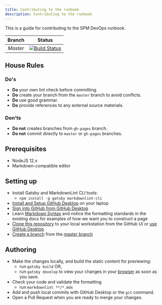 ```yaml
---
title: Contributing to the runbook
description: Contributing to the runbook
---
```


This is a guide for contributing to the SPM DevOps runbook.

| Branch | Status |
|:-:|:-:|
| _Master_ | [![Build Status](https://travis-ci.com/IBM/spm-kubernetes.svg?branch=master)](https://travis-ci.com/IBM/spm-kubernetes) |

## House Rules

### Do's

* **Do** your own lint check before committing.
* **Do** create your branch from the `master` branch to avoid conflicts.
* **Do** use good grammar.
* **Do** provide references to any external source materials.

### Don'ts

* **Do not** creates branches from `gh-pages` branch.
* **Do not** commit directly to `master` or `gh-pages` branches.

## Prerequisites

* NodeJS 12.x
* Markdown-compatible editor

## Setting up

* Install Gatsby and MarkdownLint CLI tools:
  * `npm install -g gatsby markdownlint-cli`
* [Install and Setup GitHub Desktop](https://services.github.com/on-demand/github-desktop/install-github-desktop) on your laptop
* [Sign into GitHub from GitHub Desktop](https://help.github.com/desktop/guides/getting-started-with-github-desktop/authenticating-to-github/)
* Learn [Markdown Syntax](https://guides.github.com/features/mastering-markdown/) and notice the formatting standards in the existing docs for examples of how we want you to construct a page
* [Clone this repository](https://github.com/IBM/spm-kubernetes) to your local workstation from the GitHub UI or [use GitHub Desktop](https://services.github.com/on-demand/github-desktop/clone-repository-github-desktop)
* [Create a branch](https://services.github.com/on-demand/github-desktop/create-branches-github-desktop) from the [master branch](https://github.com/IBM/spm-kubernetes/tree/master)

## Authoring

* Make the changes locally, and build the static content for previewing:
  * run `gatsby build` OR,
  * run `gatsby develop` to view your changes in your [browser](http://localhost:8000) as soon as you save.
* Check your code and validate the formatting
  * run `markdownlint **/*.mdx`
* Add and push local commits with GitHub Desktop or the `git` command.
* Open a Pull Request when you are ready to merge your changes.
